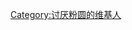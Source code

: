 {{Userbox
  |border-c = Brown
  |border-s = 2
  |id-c     = black
  |id-s     = 12
  |id-fc    = red
  |info-c   = red
  |info-s   = 10
  |info-fc  = yellow
  |id       = 肮脏珍珠
  |info     = 这个用户认为[[粉圆|珍珠]]是肮脏又邪恶的东西不该出现在食物(例如:奶茶、豆腐脑等)之中。
}}

[[Category:讨厌粉圆的维基人]]
